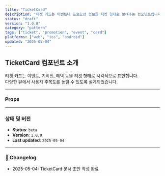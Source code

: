 ```yaml
---
title: "TicketCard"
description: "티켓 카드는 이벤트나 프로모션 정보를 티켓 형태로 보여주는 컴포넌트입니다."
status: "draft"
version: "1.0.0"
category: "pattern"
tags: ["ticket", "promotion", "event", "card"]
platforms: ["web", "ios", "android"]
updated: "2025-05-04"
---
```


## TicketCard 컴포넌트 소개

티켓 카드는 이벤트, 기획전, 혜택 등을 티켓 형태로 시각적으로 표현합니다.  
다양한 뷰에서 사용자 주목도를 높일 수 있도록 설계되었습니다.

---

### Props


---

### 상태 및 버전

- **Status**: `beta`
- **Version**: `1.0.0`
- **Last updated**: `2025-05-04`

---

### 📘 Changelog

- 2025-05-04: TicketCard 문서 초안 작성 완료

